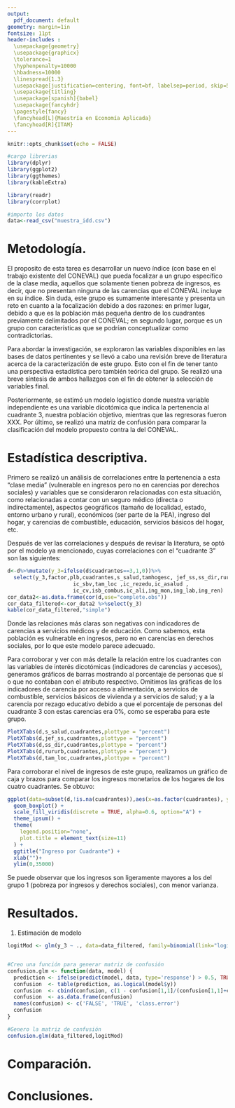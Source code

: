 ```yaml
---
output:
  pdf_document: default
geometry: margin=1in
fontsize: 11pt
header-includes :
  \usepackage{geometry}
  \usepackage{graphicx}
  \tolerance=1
  \hyphenpenalty=10000
  \hbadness=10000
  \linespread{1.3}
  \usepackage[justification=centering, font=bf, labelsep=period, skip=5pt]{caption} 
  \usepackage{titling}
  \usepackage[spanish]{babel}
  \usepackage{fancyhdr}
  \pagestyle{fancy}
  \fancyhead[L]{Maestría en Economía Aplicada}
  \fancyhead[R]{ITAM}
---
```

\begin{titlepage}
\begin{center}

\textsc{\Large Instituto Tecnológico Autónomo de México}\\[2em]

\textbf{\LARGE Bienestar y Política Social}\\[2em]


\textsc{\LARGE }\\[1em]


\textsc{\large Tarea 2 }\\[1em]

\textsc{\LARGE }\\[1em]

\textsc{\large }\\[1em]
\textsc{\LARGE }\\[1em]
\textsc{\LARGE }\\[1em]

\textsc{\large }\\[1em]
\textsc{\LARGE }\\[1em]

\textsc{\LARGE Dra. Araceli Ortega Díaz}\\[1em]

\textsc{\LARGE }\\[1em]
\textsc{\LARGE }\\[1em]

\textsc{\LARGE Marco Antonio Ramos Juárez}\\[1em]

\textsc{\large 142244}\\[1em]

\textsc{\LARGE Mayra Samantha Cervantes Bravo}\\[1em]

\textsc{\large 141371}\\[1em]

\textsc{\LARGE Cynthia Raquel Valdivia Tirado }\\[1em]

\textsc{\large 81358}\\[1em]

\end{center}

\vspace*{\fill}
\textsc{Ciudad de México \hspace*{\fill} 2021}

\end{titlepage}


\newpage


\tableofcontents

\newpage

```r
knitr::opts_chunk$set(echo = FALSE)

#cargo librerias
library(dplyr)
library(ggplot2)
library(ggthemes)
library(kableExtra)

library(readr)
library(corrplot)

#importo los datos
data<-read_csv("muestra_idd.csv")


```

# Metodología.

El proposito de esta tarea es desarrollar un nuevo índice (con base en el trabajo existente del CONEVAL) que pueda focalizar a un grupo específico de la clase media, aquellos que solamente tienen pobreza de ingresos, es decir, que no presentan ninguna de las carencias que el CONEVAL incluye en su índice. Sin duda, este grupo es sumamente interesante y presenta un reto en cuanto a la focalización debido a dos razones: en primer lugar, debido a que es la población más pequeña dentro de los cuadrantes previamente delimitados por el CONEVAL; en segundo lugar, porque es un grupo con características que se podrían conceptualizar como contradictorias. 

Para abordar la investigación, se  exploraron las variables disponibles en las bases de datos pertinentes y se llevó a cabo una revisión breve de literatura acerca de la caracterización de este grupo. Esto con el fin de tener tanto una perspectiva estadística pero también teórica del grupo. Se realizó una breve síntesis de ambos hallazgos con el fin de obtener la selección de variables final. 

Posteriormente, se estimó un modelo logistico donde nuestra variable independiente es una variable dicotómica que indica la pertenencia al cuadrante 3, nuestra población objetivo, mientras que las regresoras fueron XXX. Por último, se realizó una matriz de confusión para comparar la clasificación del modelo propuesto contra la del CONEVAL. 

# Estadística descriptiva.

Primero se realizó un análisis de correlaciones entre la pertenencia a  esta "clase media" (vulnerable en ingresos pero no en carencias por derechos sociales) y variables que se consideraron relacionadas con esta situación, como relacionadas a contar con un seguro médico (directa o indirectamente), aspectos geográficos (tamaño de localidad, estado, entorno urbano y rural), económicos (ser parte de la PEA), ingreso del hogar, y carencias de combustible, educación, servicios básicos del hogar, etc.

Después de ver las correlaciones y después de revisar la literatura, se optó por el modelo ya mencionado, cuyas correlaciones con el "cuadrante 3" son las siguientes:
```r
d<-d%>%mutate(y_3=ifelse(d$cuadrantes==3,1,0))%>%
  select(y_3,factor,plb,cuadrantes,s_salud,tamhogesc, jef_ss,ss_dir,rururb,
                     ic_sbv,tam_loc ,ic_rezedu,ic_asalud ,
                     ic_cv,isb_combus,ic_ali,ing_mon,ing_lab,ing_ren)
cor_data2<-as.data.frame(cor(d,use="complete.obs"))
cor_data_filtered<-cor_data2 %>%select(y_3)
kable(cor_data_filtered,"simple")
```
Donde las relaciones más claras son negativas con indicadores de carencias a servicios médicos y de educación. Como sabemos, esta población es vulnerable en ingresos, pero no en carencias en derechos sociales, por lo que este modelo parece adecuado. 

Para corroborar y ver con más detalle la relación entre los cuadrantes con las variables de interés dicotómicas (indicadores de carencias y accesos), generamos gráficos de barras mostrando al porcentaje de personas que sí o que no contaban con el atributo respectivo. Omitimos las gráficas de los indicadores de carencia por acceso a alimentación, a servicios de combustible, servicios básicos de vivienda y a servicios de salud; y a la carencia por rezago educativo debido a que el porcentaje de personas del cuadrante 3 con estas carencias era 0%, como se esperaba para este grupo.

```r
PlotXTabs(d,s_salud,cuadrantes,plottype = "percent")
PlotXTabs(d,jef_ss,cuadrantes,plottype = "percent")
PlotXTabs(d,ss_dir,cuadrantes,plottype = "percent")
PlotXTabs(d,rururb,cuadrantes,plottype = "percent")
PlotXTabs(d,tam_loc,cuadrantes,plottype = "percent")
```
Para corroborar el nivel de ingresos de este grupo, realizamos un gráfico de caja y brazos para comparar los ingresos monetarios de los hogares de los cuatro cuadrantes. Se obtuvo: 

```r
ggplot(data=subset(d,!is.na(cuadrantes)),aes(x=as.factor(cuadrantes), y=ing_mon, fill=as.factor(cuadrantes))) +
  geom_boxplot() +
  scale_fill_viridis(discrete = TRUE, alpha=0.6, option="A") +
  theme_ipsum() +
  theme(
    legend.position="none",
    plot.title = element_text(size=11)
  ) +
  ggtitle("Ingreso por Cuadrante") +
  xlab("")+
  ylim(0,35000)
```
Se puede observar que los ingresos son ligeramente mayores a los del grupo 1 (pobreza por ingresos y derechos sociales), con menor varianza. 

# Resultados.
#. Estimación de modelo

```r

logitMod <- glm(y_3 ~ ., data=data_filtered, family=binomial(link="logit"))


#Creo una función para generar matriz de confusión
confusion.glm <- function(data, model) {
  prediction <- ifelse(predict(model, data, type='response') > 0.5, TRUE, FALSE)
  confusion  <- table(prediction, as.logical(model$y))
  confusion  <- cbind(confusion, c(1 - confusion[1,1]/(confusion[1,1]+confusion[2,1]), 1 - confusion[2,2]/(confusion[2,2]+confusion[1,2])))
  confusion  <- as.data.frame(confusion)
  names(confusion) <- c('FALSE', 'TRUE', 'class.error')
  confusion
}

#Genero la matriz de confusión
confusion.glm(data_filtered,logitMod)

```
# Comparación.

# Conclusiones.

